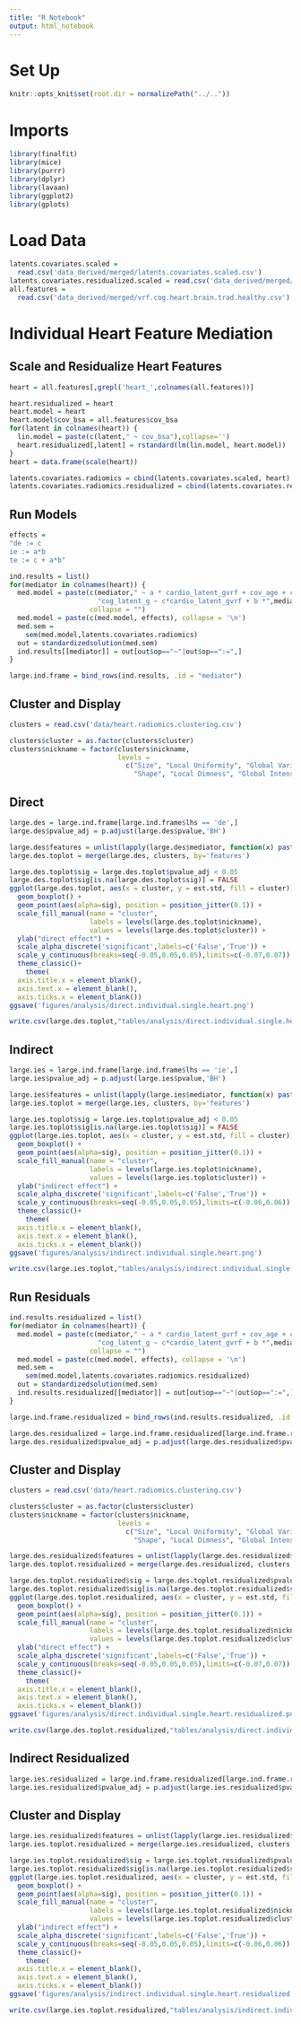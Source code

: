 ```yaml
---
title: "R Notebook"
output: html_notebook
---
```


# Set Up
```r
knitr::opts_knit$set(root.dir = normalizePath("../.."))
```

# Imports
```r
library(finalfit)
library(mice)
library(purrr)
library(dplyr)
library(lavaan)
library(ggplot2)
library(gplots)
```

# Load Data
```r
latents.covariates.scaled = 
  read.csv('data_derived/merged/latents.covariates.scaled.csv')
latents.covariates.residualized.scaled = read.csv('data_derived/merged/latents.covariates.residualized.scaled.csv')
all.features = 
  read.csv('data_derived/merged/vrf.cog.heart.brain.trad.healthy.csv')
```

# Individual Heart Feature Mediation 

## Scale and Residualize Heart Features

```r
heart = all.features[,grepl('heart_',colnames(all.features))]
```

```r
heart.residualized = heart
heart.model = heart
heart.model$cov_bsa = all.features$cov_bsa
for(latent in colnames(heart)) {
  lin.model = paste(c(latent," ~ cov_bsa"),collapse='')
  heart.residualized[,latent] = rstandard(lm(lin.model, heart.model))
}
heart = data.frame(scale(heart))
```


```r
latents.covariates.radiomics = cbind(latents.covariates.scaled, heart)
latents.covariates.radiomics.residualized = cbind(latents.covariates.residualized.scaled, heart.residualized)
```

## Run Models
```r
effects = 
"de := c
ie := a*b
te := c + a*b"
```

```r
ind.results = list()
for(mediator in colnames(heart)) {
  med.model = paste(c(mediator," ~ a * cardio_latent_gvrf + cov_age + cov_sex\n",
                      "cog_latent_g ~ c*cardio_latent_gvrf + b *",mediator,"+cov_age + cov_sex"),
                    collapse = "")
  med.model = paste(c(med.model, effects), collapse = '\n')
  med.sem = 
    sem(med.model,latents.covariates.radiomics)
  out = standardizedsolution(med.sem)
  ind.results[[mediator]] = out[out$op=="~"|out$op==":=",]
}
```

```r
large.ind.frame = bind_rows(ind.results, .id = "mediator")
```

## Cluster and Display
```r
clusters = read.csv('data/heart.radiomics.clustering.csv')
```

```r
clusters$cluster = as.factor(clusters$cluster)
clusters$nickname = factor(clusters$nickname, 
                           levels = 
                             c("Size", "Local Uniformity", "Global Variance", 
                               "Shape", "Local Dimness", "Global Intensity"))
```

## Direct
```r
large.des = large.ind.frame[large.ind.frame$lhs == 'de',]
large.des$pvalue_adj = p.adjust(large.des$pvalue,'BH')
```

```r
large.des$features = unlist(lapply(large.des$mediator, function(x) paste(strsplit(x,'_')[[1]][-1:-2],collapse="_")))
large.des.toplot = merge(large.des, clusters, by='features')
```

```r
large.des.toplot$sig = large.des.toplot$pvalue_adj < 0.05
large.des.toplot$sig[is.na(large.des.toplot$sig)] = FALSE
ggplot(large.des.toplot, aes(x = cluster, y = est.std, fill = cluster)) + 
  geom_boxplot() + 
  geom_point(aes(alpha=sig), position = position_jitter(0.1)) + 
  scale_fill_manual(name = "cluster", 
                    labels = levels(large.des.toplot$nickname), 
                    values = levels(large.des.toplot$cluster)) + 
  ylab("direct effect") + 
  scale_alpha_discrete('significant',labels=c('False','True')) + 
  scale_y_continuous(breaks=seq(-0.05,0.05,0.05),limits=c(-0.07,0.07)) +
  theme_classic()+ 
    theme(
  axis.title.x = element_blank(),
  axis.text.x = element_blank(),
  axis.ticks.x = element_blank())
ggsave('figures/analysis/direct.individual.single.heart.png')
```

```r
write.csv(large.des.toplot,"tables/analysis/direct.individual.single.heart.csv")
```

## Indirect

```r
large.ies = large.ind.frame[large.ind.frame$lhs == 'ie',]
large.ies$pvalue_adj = p.adjust(large.ies$pvalue,'BH')
```

```r
large.ies$features = unlist(lapply(large.ies$mediator, function(x) paste(strsplit(x,'_')[[1]][-1:-2],collapse="_")))
large.ies.toplot = merge(large.ies, clusters, by='features')
```

```r
large.ies.toplot$sig = large.ies.toplot$pvalue_adj < 0.05
large.ies.toplot$sig[is.na(large.ies.toplot$sig)] = FALSE
ggplot(large.ies.toplot, aes(x = cluster, y = est.std, fill = cluster)) + 
  geom_boxplot() + 
  geom_point(aes(alpha=sig), position = position_jitter(0.1)) + 
  scale_fill_manual(name = "cluster", 
                    labels = levels(large.ies.toplot$nickname), 
                    values = levels(large.ies.toplot$cluster)) + 
  ylab("indirect effect") + 
  scale_alpha_discrete('significant',labels=c('False','True')) + 
  scale_y_continuous(breaks=seq(-0.05,0.05,0.05),limits=c(-0.06,0.06)) +
  theme_classic()+ 
    theme(
  axis.title.x = element_blank(),
  axis.text.x = element_blank(),
  axis.ticks.x = element_blank())
ggsave('figures/analysis/indirect.individual.single.heart.png')
```

```r
write.csv(large.ies.toplot,"tables/analysis/indirect.individual.single.heart.csv")
```

## Run Residuals
```r
ind.results.residualized = list()
for(mediator in colnames(heart)) {
  med.model = paste(c(mediator," ~ a * cardio_latent_gvrf + cov_age + cov_sex\n",
                      "cog_latent_g ~ c*cardio_latent_gvrf + b *",mediator,"+cov_age + cov_sex"),
                    collapse = "")
  med.model = paste(c(med.model, effects), collapse = '\n')
  med.sem = 
    sem(med.model,latents.covariates.radiomics.residualized)
  out = standardizedsolution(med.sem)
  ind.results.residualized[[mediator]] = out[out$op=="~"|out$op==":=",]
}
```

```r
large.ind.frame.residualized = bind_rows(ind.results.residualized, .id = "mediator")
```

```r
large.des.residualized = large.ind.frame.residualized[large.ind.frame.residualized$lhs == 'de',]
large.des.residualized$pvalue_adj = p.adjust(large.des.residualized$pvalue,'BH')
```

## Cluster and Display
```r
clusters = read.csv('data/heart.radiomics.clustering.csv')
```

```r
clusters$cluster = as.factor(clusters$cluster)
clusters$nickname = factor(clusters$nickname, 
                           levels = 
                             c("Size", "Local Uniformity", "Global Variance", 
                               "Shape", "Local Dimness", "Global Intensity"))
```


```r
large.des.residualized$features = unlist(lapply(large.des.residualized$mediator, function(x) paste(strsplit(x,'_')[[1]][-1:-2],collapse="_")))
large.des.toplot.residualized = merge(large.des.residualized, clusters, by='features')
```

```r
large.des.toplot.residualized$sig = large.des.toplot.residualized$pvalue_adj < 0.05
large.des.toplot.residualized$sig[is.na(large.des.toplot.residualized$sig)] = FALSE
ggplot(large.des.toplot.residualized, aes(x = cluster, y = est.std, fill = cluster)) + 
  geom_boxplot() + 
  geom_point(aes(alpha=sig), position = position_jitter(0.1)) + 
  scale_fill_manual(name = "cluster", 
                    labels = levels(large.des.toplot.residualized$nickname), 
                    values = levels(large.des.toplot.residualized$cluster)) + 
  ylab("direct effect") + 
  scale_alpha_discrete('significant',labels=c('False','True')) + 
  scale_y_continuous(breaks=seq(-0.05,0.05,0.05),limits=c(-0.07,0.07)) +
  theme_classic()+ 
    theme(
  axis.title.x = element_blank(),
  axis.text.x = element_blank(),
  axis.ticks.x = element_blank())
ggsave('figures/analysis/direct.individual.single.heart.residualized.png')
```

```r
write.csv(large.des.toplot.residualized,"tables/analysis/direct.individual.single.heart.residualized.csv")
```

## Indirect Residualized

```r
large.ies.residualized = large.ind.frame.residualized[large.ind.frame.residualized$lhs == 'ie',]
large.ies.residualized$pvalue_adj = p.adjust(large.ies.residualized$pvalue,'BH')
```

## Cluster and Display

```r
large.ies.residualized$features = unlist(lapply(large.ies.residualized$mediator, function(x) paste(strsplit(x,'_')[[1]][-1:-2],collapse="_")))
large.ies.toplot.residualized = merge(large.ies.residualized, clusters, by='features')
```

```r
large.ies.toplot.residualized$sig = large.ies.toplot.residualized$pvalue_adj < 0.05
large.ies.toplot.residualized$sig[is.na(large.ies.toplot.residualized$sig)] = FALSE
ggplot(large.ies.toplot.residualized, aes(x = cluster, y = est.std, fill = cluster)) + 
  geom_boxplot() + 
  geom_point(aes(alpha=sig), position = position_jitter(0.1)) + 
  scale_fill_manual(name = "cluster", 
                    labels = levels(large.ies.toplot.residualized$nickname), 
                    values = levels(large.ies.toplot.residualized$cluster)) + 
  ylab("indirect effect") + 
  scale_alpha_discrete('significant',labels=c('False','True')) + 
  scale_y_continuous(breaks=seq(-0.05,0.05,0.05),limits=c(-0.06,0.06)) +
  theme_classic()+ 
    theme(
  axis.title.x = element_blank(),
  axis.text.x = element_blank(),
  axis.ticks.x = element_blank())
ggsave('figures/analysis/indirect.individual.single.heart.residualized.png')
```

```r
write.csv(large.ies.toplot.residualized,"tables/analysis/indirect.individual.single.heart.residualized.csv")
```